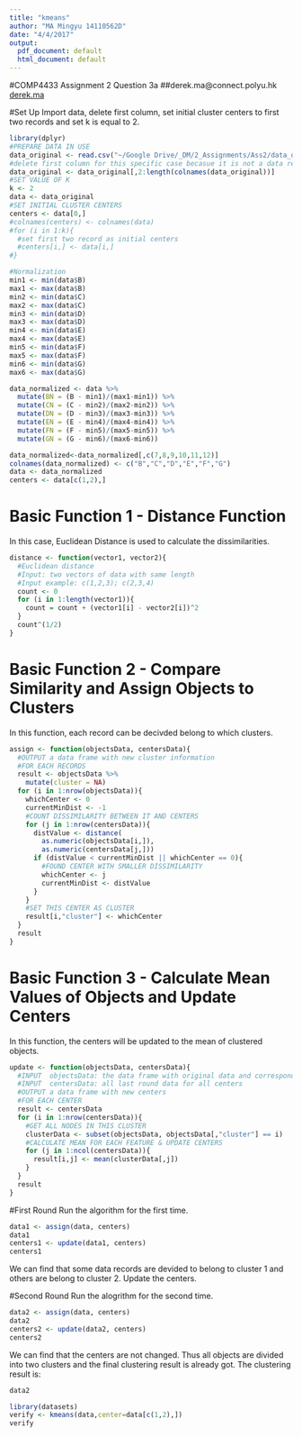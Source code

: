```yaml
---
title: "kmeans"
author: "MA Mingyu 14110562D"
date: "4/4/2017"
output:
  pdf_document: default
  html_document: default
---
```

#COMP4433 Assignment 2 Question 3a
##derek.ma@connect.polyu.hk [derek.ma](http://derek.ma)

#Set Up
Import data, delete first column, set initial cluster centers to first two records and set k is equal to 2.
```r
library(dplyr)
#PREPARE DATA IN USE
data_original <- read.csv("~/Google Drive/_DM/2_Assignments/Ass2/data_q3.csv", stringsAsFactors = FALSE)
#delete first column for this specific case becasue it is not a data record
data_original <- data_original[,2:length(colnames(data_original))]
#SET VALUE OF K
k <- 2
data <- data_original
#SET INITIAL CLUSTER CENTERS
centers <- data[0,]
#colnames(centers) <- colnames(data)
#for (i in 1:k){
  #set first two record as initial centers
  #centers[i,] <- data[i,]
#}
```

```r
#Normalization
min1 <- min(data$B)
max1 <- max(data$B)
min2 <- min(data$C)
max2 <- max(data$C)
min3 <- min(data$D)
max3 <- max(data$D)
min4 <- min(data$E)
max4 <- max(data$E)
min5 <- min(data$F)
max5 <- max(data$F)
min6 <- min(data$G)
max6 <- max(data$G)

data_normalized <- data %>%
  mutate(BN = (B - min1)/(max1-min1)) %>%
  mutate(CN = (C - min2)/(max2-min2)) %>%
  mutate(DN = (D - min3)/(max3-min3)) %>%
  mutate(EN = (E - min4)/(max4-min4)) %>%
  mutate(FN = (F - min5)/(max5-min5)) %>%
  mutate(GN = (G - min6)/(max6-min6))

data_normalized<-data_normalized[,c(7,8,9,10,11,12)]
colnames(data_normalized) <- c("B","C","D","E","F","G")
data <- data_normalized
centers <- data[c(1,2),]
```

# Basic Function 1 - Distance Function
In this case, Euclidean Distance is used to calculate the dissimilarities.
```r
distance <- function(vector1, vector2){
  #Euclidean distance
  #Input: two vectors of data with same length
  #Input example: c(1,2,3); c(2,3,4)
  count <- 0
  for (i in 1:length(vector1)){
    count = count + (vector1[i] - vector2[i])^2
  }
  count^(1/2)
}
```

# Basic Function 2 - Compare Similarity and Assign Objects to Clusters
In this function, each record can be decivded belong to which clusters.
```r
assign <- function(objectsData, centersData){
  #OUTPUT a data frame with new cluster information
  #FOR EACH RECORDS
  result <- objectsData %>% 
    mutate(cluster = NA)
  for (i in 1:nrow(objectsData)){
    whichCenter <- 0
    currentMinDist <- -1
    #COUNT DISSIMILARITY BETWEEN IT AND CENTERS
    for (j in 1:nrow(centersData)){
      distValue <- distance(
        as.numeric(objectsData[i,]),
        as.numeric(centersData[j,]))
      if (distValue < currentMinDist || whichCenter == 0){
        #FOUND CENTER WITH SMALLER DISSIMILARITY
        whichCenter <- j
        currentMinDist <- distValue
      }
    }
    #SET THIS CENTER AS CLUSTER
    result[i,"cluster"] <- whichCenter
  }
  result
}
```

# Basic Function 3 - Calculate Mean Values of Objects and Update Centers
In this function, the centers will be updated to the mean of clustered objects.
```r
update <- function(objectsData, centersData){
  #INPUT  objectsData: the data frame with original data and corresponding cluster information
  #INPUT  centersData: all last round data for all centers
  #OUTPUT a data frame with new centers
  #FOR EACH CENTER
  result <- centersData
  for (i in 1:nrow(centersData)){
    #GET ALL NODES IN THIS CLUSTER
    clusterData <- subset(objectsData, objectsData[,"cluster"] == i)
    #CALCULATE MEAN FOR EACH FEATURE & UPDATE CENTERS
    for (j in 1:ncol(centersData)){
      result[i,j] <- mean(clusterData[,j])
    }
  }
  result
}
```

#First Round
Run the algorithm for the first time.
```r
data1 <- assign(data, centers)
data1
centers1 <- update(data1, centers)
centers1
```
We can find that some data records are devided to belong to cluster 1 and others are belong to cluster 2. Update the centers.

#Second Round
Run the alogrithm for the second time.
```r
data2 <- assign(data, centers)
data2
centers2 <- update(data2, centers)
centers2
```
We can find that the centers are not changed. Thus all objects are divided into two clusters and the final clustering result is already got. The clustering result is:

```r
data2
```

```r
library(datasets)
verify <- kmeans(data,center=data[c(1,2),])
verify
```